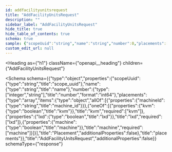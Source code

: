 ```yaml
---
id: addfacilityunitsrequest
title: "AddFacilityUnitsRequest"
description: ""
sidebar_label: "AddFacilityUnitsRequest"
hide_title: true
hide_table_of_contents: true
schema: true
sample: {"scopeUuid":"string","name":"string","number":0,"placements":[{"kvm":true}]}
custom_edit_url: null
---
```



<Heading
  as={"h1"}
  className={"openapi__heading"}
  children={"AddFacilityUnitsRequest"}
>
</Heading>





<Schema
  schema={{"type":"object","properties":{"scopeUuid":{"type":"string","title":"scope_uuid"},"name":{"type":"string","title":"name"},"number":{"type":["integer","string"],"title":"number","format":"int64"},"placements":{"type":"array","items":{"type":"object","allOf":[{"properties":{"machineId":{"type":"string","title":"machine_id"}}},{"oneOf":[{"properties":{"kvm":{"type":"boolean","title":"kvm"}},"title":"kvm","required":["kvm"]},{"properties":{"lxd":{"type":"boolean","title":"lxd"}},"title":"lxd","required":["lxd"]},{"properties":{"machine":{"type":"boolean","title":"machine"}},"title":"machine","required":["machine"]}]}],"title":"Placement","additionalProperties":false},"title":"placements"}},"title":"AddFacilityUnitsRequest","additionalProperties":false}}
  schemaType={"response"}
>
  
</Schema>
            